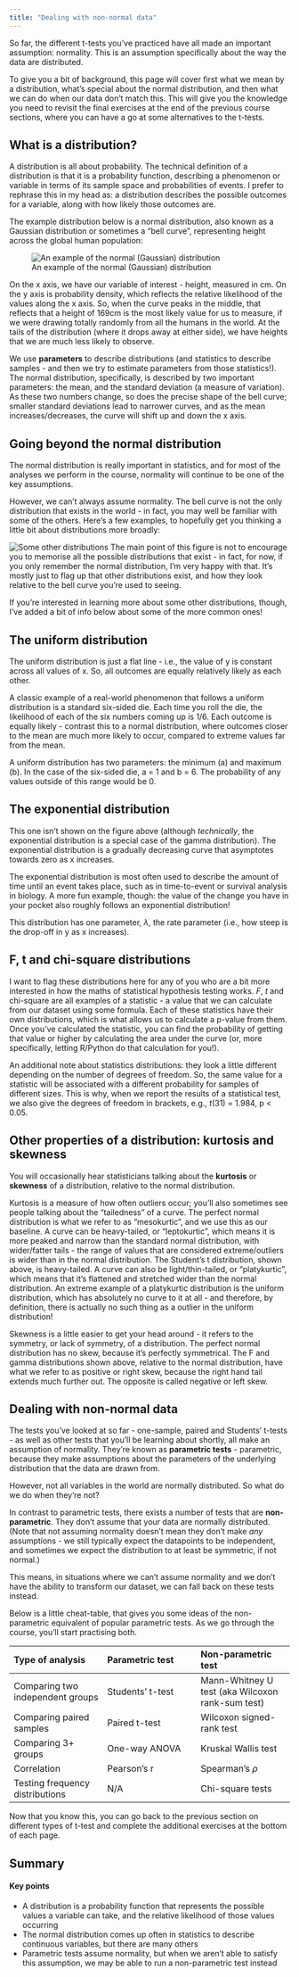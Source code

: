```yaml
---
title: "Dealing with non-normal data"
---
```


So far, the different t-tests you've practiced have all made an important assumption: normality. This is an assumption specifically about the way the data are distributed.

To give you a bit of background, this page will cover first what we mean by a distribution, what's special about the normal distribution, and then what we can do when our data don't match this. This will give you the knowledge you need to revisit the final exercises at the end of the previous course sections, where you can have a go at some alternatives to the t-tests.

## What is a distribution?

A distribution is all about probability. The technical definition of a distribution is that it is a probability function, describing a phenomenon or variable in terms of its sample space and probabilities of events. I prefer to rephrase this in my head as: a distribution describes the possible outcomes for a variable, along with how likely those outcomes are.

The example distribution below is a normal distribution, also known as a Gaussian distribution or sometimes a "bell curve", representing height across the global human population:

![An example of the normal (Gaussian) distribution](img/distribution.png)

On the x axis, we have our variable of interest - height, measured in cm. On the y axis is probability density, which reflects the relative likelihood of the values along the x axis. So, when the curve peaks in the middle, that reflects that a height of 169cm is the most likely value for us to measure, if we were drawing totally randomly from all the humans in the world. At the tails of the distribution (where it drops away at either side), we have heights that we are much less likely to observe.

We use **parameters** to describe distributions (and statistics to describe samples - and then we try to estimate parameters from those statistics!). The normal distribution, specifically, is described by two important parameters: the mean, and the standard deviation (a measure of variation). As these two numbers change, so does the precise shape of the bell curve; smaller standard deviations lead to narrower curves, and as the mean increases/decreases, the curve will shift up and down the x axis.

## Going beyond the normal distribution

The normal distribution is really important in statistics, and for most of the analyses we perform in the course, normality will continue to be one of the key assumptions. 

However, we can't always assume normality. The bell curve is not the only distribution that exists in the world - in fact, you may well be familiar with some of the others. Here's a few examples, to hopefully get you thinking a little bit about distributions more broadly:

![Some other distributions](img/distributions.png)
The main point of this figure is not to encourage you to memorise all the possible distributions that exist - in fact, for now, if you only remember the normal distribution, I'm very happy with that. It's mostly just to flag up that other distributions exist, and how they look relative to the bell curve you're used to seeing.

If you're interested in learning more about some other distributions, though, I've added a bit of info below about some of the more common ones!

::: {.callout-tip collapse="true"}
## The uniform distribution

The uniform distribution is just a flat line - i.e., the value of y is constant across all values of x. So, all outcomes are equally relatively likely as each other.

A classic example of a real-world phenomenon that follows a uniform distribution is a standard six-sided die. Each time you roll the die, the likelihood of each of the six numbers coming up is 1/6. Each outcome is equally likely - contrast this to a normal distribution, where outcomes closer to the mean are much more likely to occur, compared to extreme values far from the mean.

A uniform distribution has two parameters: the minimum (a) and maximum (b). In the case of the six-sided die, a = 1 and b = 6. The probability of any values outside of this range would be 0.
:::

::: {.callout-tip collapse="true"}
## The exponential distribution

This one isn't shown on the figure above (although *technically*, the exponential distribution is a special case of the gamma distribution). The exponential distribution is a gradually decreasing curve that asymptotes towards zero as x increases.

The exponential distribution is most often used to describe the amount of time until an event takes place, such as in time-to-event or survival analysis in biology. A more fun example, though: the value of the change you have in your pocket also roughly follows an exponential distribution!

This distribution has one parameter, $\lambda$, the rate parameter (i.e., how steep is the drop-off in y as x increases).
:::

::: {.callout-tip collapse="true"}
## F, t and chi-square distributions

I want to flag these distributions here for any of you who are a bit more interested in how the maths of statistical hypothesis testing works. *F*, *t* and chi-square are all examples of a statistic - a value that we can calculate from our dataset using some formula. Each of these statistics have their own distributions, which is what allows us to calculate a p-value from them. Once you've calculated the statistic, you can find the probability of getting that value or higher by calculating the area under the curve (or, more specifically, letting R/Python do that calculation for you!).

An additional note about statistics distributions: they look a little different depending on the number of degrees of freedom. So, the same value for a statistic will be associated with a different probability for samples of different sizes. This is why, when we report the results of a statistical test, we also give the degrees of freedom in brackets, e.g., *t*(31) = 1.984, p < 0.05.
:::

::: {.callout-tip collapse="true"}
## Other properties of a distribution: kurtosis and skewness

You will occasionally hear statisticians talking about the **kurtosis** or **skewness** of a distribution, relative to the normal distribution.

Kurtosis is a measure of how often outliers occur; you'll also sometimes see people talking about the "tailedness" of a curve. The perfect normal distribution is what we refer to as "mesokurtic", and we use this as our baseline. A curve can be heavy-tailed, or "leptokurtic", which means it is more peaked and narrow than the standard normal distribution, with wider/fatter tails - the range of values that are considered extreme/outliers is wider than in the normal distribution. The Student's t distribution, shown above, is heavy-tailed. A curve can also be light/thin-tailed, or "platykurtic", which means that it's flattened and stretched wider than the normal distribution. An extreme example of a platykurtic distribution is the uniform distribution, which has absolutely no curve to it at all - and therefore, by definition, there is actually no such thing as a outlier in the uniform distribution!

Skewness is a little easier to get your head around - it refers to the symmetry, or lack of symmetry, of a distribution. The perfect normal distribution has no skew, because it's perfectly symmetrical. The F and gamma distributions shown above, relative to the normal distribution, have what we refer to as positive or right skew, because the right hand tail extends much further out. The opposite is called negative or left skew.
:::

## Dealing with non-normal data

The tests you've looked at so far - one-sample, paired and Students' t-tests - as well as other tests that you'll be learning about shortly, all make an assumption of normality. They're known as **parametric tests** - parametric, because they make assumptions about the parameters of the underlying distribution that the data are drawn from.

However, not all variables in the world are normally distributed. So what do we do when they're not?

In contrast to parametric tests, there exists a number of tests that are **non-parametric**. They don't assume that your data are normally distributed. (Note that not assuming normality doesn't mean they don't make *any* assumptions - we still typically expect the datapoints to be independent, and sometimes we expect the distribution to at least be symmetric, if not normal.)

This means, in situations where we can't assume normality and we don't have the ability to transform our dataset, we can fall back on these tests instead.

Below is a little cheat-table, that gives you some ideas of the non-parametric equivalent of popular parametric tests. As we go through the course, you'll start practising both.

| Type of analysis | Parametric test | Non-parametric test |
|:- |:- |:- |
|Comparing two independent groups| Students' t-test | Mann-Whitney U test (aka Wilcoxon rank-sum test) |
|Comparing paired samples | Paired t-test | Wilcoxon signed-rank test |
|Comparing 3+ groups | One-way ANOVA | Kruskal Wallis test |
|Correlation | Pearson's r | Spearman's $\rho$ |
|Testing frequency distributions | N/A | Chi-square tests |

Now that you know this, you can go back to the previous section on different types of t-test and complete the additional exercises at the bottom of each page.

## Summary

::: {.callout-tip}
#### Key points

- A distribution is a probability function that represents the possible values a variable can take, and the relative likelihood of those values occurring
- The normal distribution comes up often in statistics to describe continuous variables, but there are many others 
- Parametric tests assume normality, but when we aren't able to satisfy this assumption, we may be able to run a non-parametric test instead
:::
